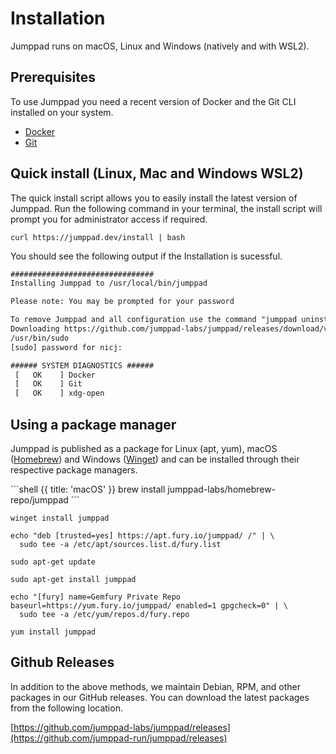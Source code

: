 # Installation

<Intro>
Jumppad runs on macOS, Linux and Windows (natively and with WSL2).
</Intro>

## Prerequisites

To use Jumppad you need a recent version of Docker and the Git CLI installed on your system.

- [Docker](https://docs.docker.com/)
- [Git](https://git-scm.com/)

## Quick install (Linux, Mac and Windows WSL2)

The quick install script allows you to easily install the latest version of Jumppad. Run the following command in your terminal, the install script will prompt you for administrator access if required.

```shell
curl https://jumppad.dev/install | bash
```

You should see the following output if the Installation is sucessful.

```txt
################################
Installing Jumppad to /usr/local/bin/jumppad

Please note: You may be prompted for your password

To remove Jumppad and all configuration use the command "jumppad uninstall"
Downloading https://github.com/jumppad-labs/jumppad/releases/download/v0.1.0/jumppad_0.1.0_linux_x86_64.tar.gz
/usr/bin/sudo
[sudo] password for nicj: 

###### SYSTEM DIAGNOSTICS ######
 [   OK    ] Docker
 [   OK    ] Git
 [   OK    ] xdg-open
```

## Using a package manager

Jumppad is published as a package for Linux (apt, yum), macOS ([Homebrew](https://brew.sh/)) and Windows ([Winget](https://learn.microsoft.com/en-us/windows/package-manager/winget/)) and can be installed through their respective package managers.

<CodeGroup>
```shell {{ title: 'macOS' }}
brew install jumppad-labs/homebrew-repo/jumppad
```

```shell {{ title: 'Windows' }}
winget install jumppad
```

```shell {{ title: 'Debian' }}
echo "deb [trusted=yes] https://apt.fury.io/jumppad/ /" | \
  sudo tee -a /etc/apt/sources.list.d/fury.list

sudo apt-get update

sudo apt-get install jumppad
```

```shell {{ title: 'Fedora' }}
echo "[fury] name=Gemfury Private Repo baseurl=https://yum.fury.io/jumppad/ enabled=1 gpgcheck=0" | \
  sudo tee -a /etc/yum/repos.d/fury.repo

yum install jumppad
```
</CodeGroup>

## Github Releases

In addition to the above methods, we maintain Debian, RPM, and other packages in our GitHub releases. You can download the latest packages from the following location.

[https://github.com/jumppad-labs/jumppad/releases](https://github.com/jumppad-run/jumppad/releases)